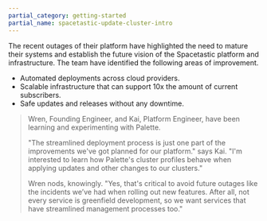 ```yaml
---
partial_category: getting-started
partial_name: spacetastic-update-cluster-intro
---
```


The recent outages of their platform have highlighted the need to mature their systems and establish the future vision
of the Spacetastic platform and infrastructure. The team have identified the following areas of improvement.

- Automated deployments across cloud providers.
- Scalable infrastructure that can support 10x the amount of current subscribers.
- Safe updates and releases without any downtime.

> Wren, Founding Engineer, and Kai, Platform Engineer, have been learning and experimenting with Palette.
>
> "The streamlined deployment process is just one part of the improvements we've got planned for our platform." says
> Kai. "I'm interested to learn how Palette's cluster profiles behave when applying updates and other changes to our
> clusters."
>
> Wren nods, knowingly. "Yes, that's critical to avoid future outages like the incidents we’ve had when rolling out new
> features. After all, not every service is greenfield development, so we want services that have streamlined management
> processes too."